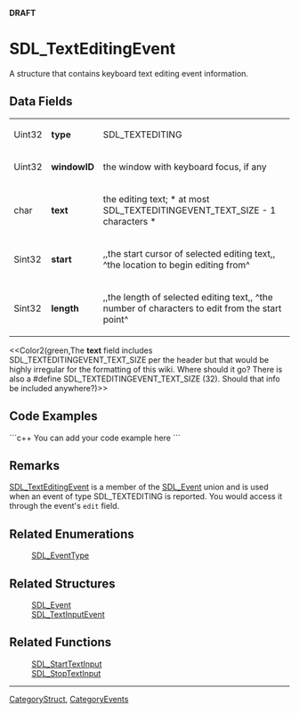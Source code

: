 <!-- pragma section-numbers off -->
<!-- pragma camelcase off -->
'''DRAFT'''

= SDL_TextEditingEvent =
A structure that contains keyboard text editing event information.


== Data Fields ==
{|
|Uint32
|'''type'''
|SDL_TEXTEDITING
|-
|Uint32
|'''windowID'''
|the window with keyboard focus, if any
|-
|char
|'''text'''
|the editing text; * at most SDL_TEXTEDITINGEVENT_TEXT_SIZE - 1 characters *
|-
|Sint32
|'''start'''
|,,the start cursor of selected editing text,, ^the location to begin editing from^
|-
|Sint32
|'''length'''
|,,the length of selected editing text,, ^the number of characters to edit from the start point^
|}

<<Color2(green,The '''text''' field includes SDL_TEXTEDITINGEVENT_TEXT_SIZE per the header but that would be highly irregular for the formatting of this wiki. Where should it go?  There is also a #define SDL_TEXTEDITINGEVENT_TEXT_SIZE (32).  Should that info be included anywhere?)>>

== Code Examples ==
```c++
You can add your code example here
```

== Remarks ==
[[SDL_TextEditingEvent]] is a member of the [[SDL_Event]] union and is used when an event of type SDL_TEXTEDITING is reported.  You would access it through the event's <code>edit</code> field.

== Related Enumerations ==
:[[SDL_EventType]]

== Related Structures ==
:[[SDL_Event]]
:[[SDL_TextInputEvent]]

== Related Functions ==
:[[SDL_StartTextInput]]
:[[SDL_StopTextInput]]

----
[[CategoryStruct]], [[CategoryEvents]]
